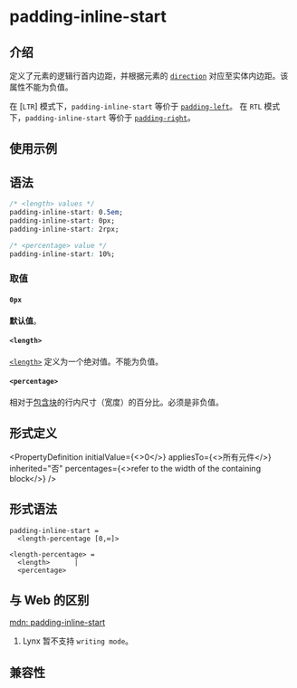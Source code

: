 # padding-inline-start

## 介绍

定义了元素的逻辑行首内边距，并根据元素的 [`direction`](./direction) 对应至实体内边距。该属性不能为负值。

在 [`LTR`] 模式下，`padding-inline-start` 等价于 [`padding-left`](./padding-left)。
在 `RTL` 模式下，`padding-inline-start` 等价于 [`padding-right`](./padding-right)。

## 使用示例


<Go
  example="css-api"
  defaultFile="src/padding-inline-start/App.tsx"
  img="/assets/doc/css/padding-inline.jpg"
  entry="src/padding-inline-start"
  defaultEntryFile="dist/padding-inline-start.lynx.bundle"
/>

## 语法

```css
/* <length> values */
padding-inline-start: 0.5em;
padding-inline-start: 0px;
padding-inline-start: 2rpx;

/* <percentage> value */
padding-inline-start: 10%;
```

### 取值

#### `0px`

**默认值**。

#### `<length>`

[`<length>`](api/css/data-type/length.mdx) 定义为一个绝对值。不能为负值。

#### `<percentage>`

相对于[包含块](https://developer.mozilla.org/zh-CN/docs/Web/CSS/Containing_block)的行内尺寸（宽度）的百分比。必须是非负值。

## 形式定义


<PropertyDefinition
  initialValue={<>0</>}
  appliesTo={<>所有元件</>}
  inherited="否"
  percentages={<>refer to the width of the containing block</>}
/>

## 形式语法

```
padding-inline-start =
  <length-percentage [0,∞]>

<length-percentage> =
  <length>      |
  <percentage>
```

## 与 Web 的区别

[mdn: padding-inline-start](https://developer.mozilla.org/zh-CN/docs/Web/CSS/padding-inline-start)

1. Lynx 暂不支持 `writing mode`。

## 兼容性


<LegacyCompatTable metadata="css/properties/padding-inline-start" />
